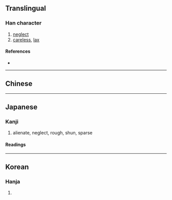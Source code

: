 {{character info/new}}
==Translingual==

===Han character===
{{Han char|rn=103|rad=疋|as=07|sn=12|four=|canj=NMDL|ids=⿰[[疋|⺪]][[束]]}}

# [[neglect]]
# [[careless]], [[lax]]

====References====
* {{Han ref|kx=0767.220|dkj=22002|hdz=42749.080|uh=758E|ud=30094}}

----

==Chinese==
{{zh-see|疏|v}}

----

==Japanese==

===Kanji===
{{ja-kanji|grade=c|rs=疋07}}

# alienate, neglect, rough, shun, sparse

====Readings====
{{ja-readings
|on=そ
|kun=うと-む, うと-い, まば-ら, おろそ-か
|nanori=
}}

----


==Korean==

===Hanja===
{{ko-hanja|hangeul=소|eumhun=|rv=so|mr=so|y=so}}

# {{defn|lang=ko|sort=疋07}}